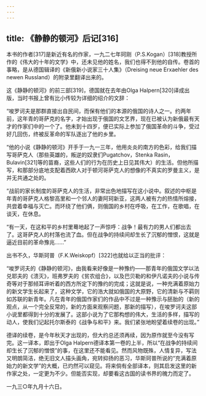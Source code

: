 ```yaml
---
---
---
```

title: 《静静的顿河》后记[316]
---




本书的作者[317]是新近有名的作家，一九二七年珂刚（P.S.Kogan）[318]教授所作的《伟大的十年的文学》中，还未见他的姓名，我们也得不到他的自传。卷首的事略，是从德国辑译的《新俄新小说家三十人集》（Dreising neue Erxaehler des newen Russland）的附录里翻译出来的。

这《静静的顿河》的前三部[319]，德国就在去年由Olga Halpern[320]译成出版，当时书报上曾有比小传较为详细的绍介的文辞：

“唆罗诃夫是那群直接出自民间，而保有他们的本源的俄国的诗人之一。约两年前，这年青的哥萨克的名字，才始出现于俄国的文艺界，现在已被认为新俄最有天才的作家们中的一个了。他未到十四岁，便已实际上参加了俄国革命的斗争，受过好几回伤，终被反革命的军队逐出了他的乡里。

“他的小说《静静的顿河》开手于一九一三年，他用炎炎的南方的色彩，给我们描写哥萨克人（那些英雄的，叛逆的奴隶们Pugatchov，Stenka Rasin，Bulavin[321]等的苗裔，这些人们的行为在历史上日见其伟大）的生活。但他所描写，和那部分底地支配着西欧人对于顿河哥萨克人的想像的不真实的罗曼主义，是并无共通之处的。

“战前的家长制度的哥萨克人的生活，非常出色地描写在这小说中。叙述的中枢是年青的哥萨克人格黎高里和一个邻人的妻阿珂新亚，这两人被有力的热情所熔接，共尝着幸福与灭亡。而环绕了他们俩，则俄国的乡村在呼吸，在工作，在歌唱，在谈天，在休息。

“有一天，在这和平的乡村里蓦地起了一声惊呼：战争！最有力的男人们都出去了。这哥萨克人的村落也流了血。但在战争的持续间却生长了沉郁的憎恨，这就是逼近目前的革命豫兆……”

出书不久，华斯珂普（F.K.Weiskopf）[322]也就给以正当的批评：

“唆罗诃夫的《静静的顿河》，由我看来好像是一种豫约——那青年的俄国文学以法兑耶夫的《溃灭》，班弗罗夫的《贫农组合》，以及巴贝勒的和伊凡诺夫的小说与传奇等对于那倾耳谛听着的西方所定下的豫约的完成；这就是说，一种充满着原始力的新文学生长起来了，这种文学，它的浩大就如俄国的大原野，它的清新与不羁则如苏联的新青年。凡在青年的俄国作家们的作品中不过是一种豫示与胚胎的（新的观点，从一个完全反常的，新的方面来观察问题，那新的描写），在唆罗诃夫这部小说里都得到十分的发展了。这部小说为了它那构想的伟大，生活的多样，描写的动人，使我们记起托尔斯泰的《战争与和平》来。我们紧张地盼望着续卷的出现。”

德译的续卷，是今年秋天才出现的，但大约总还须再续，因为原作就至今没有写完。这一译本，即出于Olga Halpern德译本第一卷的上半，所以“在战争的持续间却生长了沉郁的憎恨”的事，在这里还不能看见。然而风物既殊，人情复异，写法又明朗简洁，绝无旧文人描头画角，宛转抑扬的恶习，华斯珂普所说的“充满着原始力的新文学”的大概，已灼然可以窥见。将来倘有全部译本，则其启发这里的新作家之处，一定更为不少。但能否实现，却要看这古国的读书界的魄力而定了。

一九三○年九月十六日。